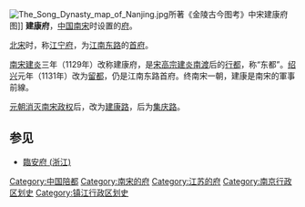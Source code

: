 {{Infobox Former Subdivision
|native_name = 
|conventional_long_name = 建康府
|common_name = 建康府
|subdivision = [[南宋行政区划|府]]
|nation = [[南宋|南宋]]
|year_start = 1129年
|event_start = 
|date_start = 
|year_end = 1275年
|event_end = 
|date_end = 
|p1 = 江宁府
|flag_p1 = 
|s1 = 建康路 (元朝)
|flag_s1 = 
|image_flag = 
|image_coat = 
|image_map = 
|image_map_caption = 
|capital = 
|common_languages       = 
|stat_year1             = 
|stat_area1             = 
|stat_pop1              = 
|today = [[南京市|南京市]]
}}
[[File:The_Song_Dynasty_map_of_Nanjing.jpg|thumb]]所著《金陵古今图考》中宋建康府图]]
'''建康府'''，[[中国|中国]][[南宋|南宋]]时设置的[[府_(行政区划)|府]]。

[[北宋|北宋]]时，称[[江宁府|江宁府]]，为[[江南东路|江南东路]]的[[首府|首府]]。

[[南宋|南宋]][[建炎|建炎]]三年（1129年）改称建康府，是[[宋高宗|宋高宗]][[建炎南渡|建炎南渡]]后的[[行都|行都]]，称“东都”。[[紹興_(南宋)|绍兴]]元年（1131年）改为[[留都|留都]]，仍是江南东路首府。终南宋一朝，建康是南宋的軍事前線。

[[元滅宋之戰|元朝消灭南宋政权]]后，改为[[建康路_(元朝)|建康路]]，后为[[集庆路|集庆路]]。

==参见==
* [[臨安府_(浙江)|臨安府 (浙江)]]

{{中国都城}}
{{南宋行政区划|nocat}}
{{南宋行政区划小作品}}
{{DEFAULTSORT:J}}
[[Category:中国陪都|Category:中国陪都]]
[[Category:南宋的府|Category:南宋的府]]
[[Category:江苏的府|Category:江苏的府]]
[[Category:南京行政区划史|Category:南京行政区划史]]
[[Category:镇江行政区划史|Category:镇江行政区划史]]